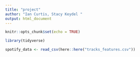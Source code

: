 ```yaml
---
title: "project"
author: "Ian Curtis, Stacy Keydel "
output: html_document
---
```


```r
knitr::opts_chunk$set(echo = TRUE)
```

```r
library(tidyverse)
```

```r
spotify_data <- read_csv(here::here("tracks_features.csv"))
```



